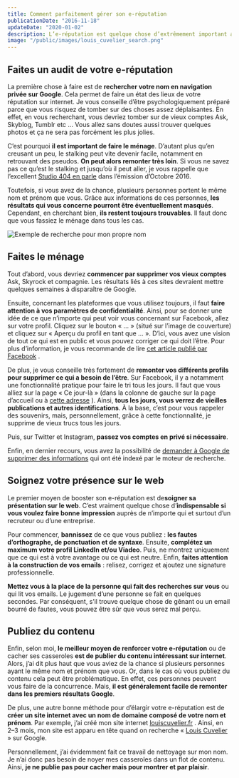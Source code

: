 ```yaml
---
title: Comment parfaitement gérer son e-réputation
publicationDate: "2016-11-18"
updateDate: "2020-01-02"
description: L’e-réputation est quelque chose d’extrêmement important aujourd’hui. La première chose que fait un recruteur, c’est de taper votre nom sur Google. Il faut donc prendre soin de son image sur internet. Voici mes conseils.
image: "/public/images/louis_cuvelier_search.png"
---
```


## Faites un audit de votre e-réputation
La première chose à faire est de **rechercher votre nom en navigation privée sur Google**. Cela permet de faire un état des lieux de votre réputation sur internet. Je vous conseille d’être psychologiquement préparé parce que vous risquez de tomber sur des choses assez déplaisantes. En effet, en vous recherchant, vous devriez tomber sur de vieux comptes Ask, Skyblog, Tumblr etc … Vous allez sans doutes aussi trouver quelques photos et ça ne sera pas forcément les plus jolies.

C’est pourquoi **il est important de faire le ménage**. D’autant plus qu’en creusant un peu, le stalking peut vite devenir facile, notamment en retrouvant des pseudos. **On peut alors remonter très loin**. Si vous ne savez pas ce qu’est le stalking et jusqu’où il peut aller, je vous rappelle que l’excellent  [Studio 404 en parle](https://medium.com/@LouisCuvelier/pourquoi-vous-devez-absolument-%C3%A9couter-studio-404-a64517bf811b)  dans l’émission d’Octobre 2016.

Toutefois, si vous avez de la chance, plusieurs personnes portent le même nom et prénom que vous. Grâce aux informations de ces personnes, **les résultats qui vous concerne pourront être éventuellement masqués**. Cependant, en cherchant bien, **ils restent toujours trouvables**. Il faut donc que vous fassiez le ménage dans tous les cas.

![Exemple de recherche pour mon propre nom](/public/images/louis_cuvelier_search.png)

## Faites le ménage
Tout d’abord, vous devriez **commencer par supprimer vos vieux comptes** Ask, Skyrock et compagnie. Les résultats liés à ces sites devraient mettre quelques semaines à disparaître de Google.

Ensuite, concernant les plateformes que vous utilisez toujours, il faut **faire attention à vos paramètres de confidentialité**. Ainsi, pour se donner une idée de ce que n’importe qui peut voir vous concernant sur Facebook, allez sur votre profil. Cliquez sur le bouton « … » (situé sur l’image de couverture) et cliquez sur « Aperçu du profil en tant que … ». D’ici, vous avez une vision de tout ce qui est en public et vous pouvez corriger ce qui doit l’être. Pour plus d’information, je vous recommande de lire  [cet article publié par Facebook](https://www.facebook.com/notes/facebook/param%C3%A8tres-de-confidentialit%C3%A9-sur-facebook-les-r%C3%A8gles-dor/515989341767420/) .

De plus, je vous conseille très fortement de **remonter vos différents profils pour supprimer ce qui a besoin de l’être**. Sur Facebook, il y a notamment une fonctionnalité pratique pour faire le tri tous les jours. Il faut que vous alliez sur la page « Ce jour-là » (dans la colonne de gauche sur la page d’accueil ou à  [cette adresse](https://www.facebook.com/onthisday) ). Ainsi, **tous les jours, vous verrez de vieilles publications et autres identifications**. À la base, c’est pour vous rappeler des souvenirs, mais, personnellement, grâce à cette fonctionnalité, je supprime de vieux trucs tous les jours.

Puis, sur Twitter et Instagram, **passez vos comptes en privé si nécessaire**.

Enfin, en dernier recours, vous avez la possibilité de  [demander à Google de supprimer des informations](https://support.google.com/websearch/troubleshooter/3111061?hl=fr)  qui ont été indexé par le moteur de recherche.

## Soignez votre présence sur le web
Le premier moyen de booster son e-réputation est de**soigner sa présentation sur le web**. C’est vraiment quelque chose d’**indispensable si vous voulez faire bonne impression** auprès de n’importe qui et surtout d’un recruteur ou d’une entreprise.

Pour commencer, **bannissez** de ce que vous publiez : **les fautes d’orthographe, de ponctuation et de syntaxe**. Ensuite, **complétez un maximum votre profil LinkedIn et/ou Viadeo**. Puis, ne montrez uniquement que ce qui est à votre avantage ou ce qui est neutre. Enfin, **faites attention à la construction de vos emails** : relisez, corrigez et ajoutez une signature professionnelle.

**Mettez vous à la place de la personne qui fait des recherches sur vous** ou qui lit vos emails. Le jugement d’une personne se fait en quelques secondes. Par conséquent, s’il trouve quelque chose de gênant ou un email bourré de fautes, vous pouvez être sûr que vous serez mal perçu.

## Publiez du contenu
Enfin, selon moi, **le meilleur moyen de renforcer votre e-réputation** ou de cacher ses casseroles **est de publier du contenu intéressant sur internet**. Alors, j’ai dit plus haut que vous aviez de la chance si plusieurs personnes ayant le même nom et prénom que vous. Or, dans le cas où vous publiez du contenu cela peut être problématique. En effet, ces personnes peuvent vous faire de la concurrence. Mais, **il est généralement facile de remonter dans les premiers résultats Google**.

De plus, une autre bonne méthode pour d’élargir votre e-réputation est de **créer un site internet avec un nom de domaine composé de votre nom et prénom**. Par exemple, j’ai créé mon site internet  [louiscuvelier.fr](http://louiscuvelier.fr/) . Ainsi, en 2–3 mois, mon site est apparu en tête quand on recherche «  [Louis Cuvelier](https://www.google.fr/search?q=Louis+Cuvelier)  » sur Google.

Personnellement, j’ai évidemment fait ce travail de nettoyage sur mon nom. Je n’ai donc pas besoin de noyer mes casseroles dans un flot de contenu. Ainsi, **je ne publie pas pour cacher mais pour montrer et par plaisir**.
